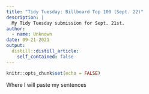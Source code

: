 ```yaml
---
title: "Tidy Tuesday: Billboard Top 100 (Sept. 22)"
description: |
  My Tidy Tuesday submission for Sept. 21st.
author:
  - name: Unknown
date: 09-21-2021
output:
  distill::distill_article:
    self_contained: false
---
```



```r
knitr::opts_chunk$set(echo = FALSE)
```


Where I will paste my sentences

